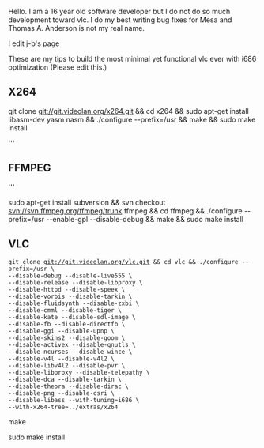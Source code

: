 Hello. I am a 16 year old software developer but I do not do so much development toward vlc. I do my best writing bug fixes for Mesa and Thomas A. Anderson is not my real name.

I edit j-b's page


These are my tips to build the most minimal yet functional vlc ever with i686 optimization (Please edit this.)

== 
'''X264'''==

git clone git://git.videolan.org/x264.git && cd x264 && sudo apt-get install libasm-dev yasm nasm && ./configure --prefix=/usr && make && sudo make install

'''
== FFMPEG ==
'''

sudo apt-get install subversion && svn checkout svn://svn.ffmpeg.org/ffmpeg/trunk ffmpeg && cd ffmpeg && ./configure --prefix=/usr --enable-gpl --disable-debug && make && sudo make install

== 
'''VLC''' ==

 git clone git://git.videolan.org/vlc.git && cd vlc && ./configure --prefix=/usr \
 --disable-debug --disable-live555 \
 --disable-release --disable-libproxy \
 --disable-httpd --disable-speex \
 --disable-vorbis --disable-tarkin \
 --disable-fluidsynth --disable-zxbi \
 --disable-cmml --disable-tiger \
 --disable-kate --disable-sdl-image \
 --disable-fb --disable-directfb \
 --disable-ggi --disable-upnp \
 --disable-skins2 --disable-goom \
 --disable-activex --disable-gnutls \
 --disable-ncurses --disable-wince \
 --disable-v4l --disable-v4l2 \
 --disable-libv4l2 --disable-pvr \
 --disable-libproxy --disable-telepathy \
 --disable-dca --disable-tarkin \
 --disable-theora --disable-dirac \
 --disable-png --disable-csri \
 --disable-libass --with-tuning=i686 \
 --with-x264-tree=../extras/x264

make

sudo make install